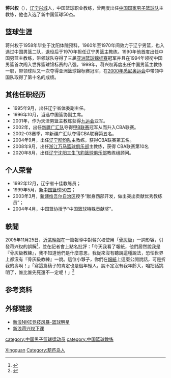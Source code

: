 '''蒋兴权'''（{{bd|1940年|}}），[[辽宁|辽宁]][[兴城市|兴城]]人，中国篮球职业教练，曾两度出任[[中国国家男子篮球队|中国国家男子篮球队]]主教练，他也入选了新中国篮球50杰。

==篮球生涯==
蒋兴权于1958年毕业于沈阳体院预科，1960年至1970年间效力于辽宁男篮，也入选过中国男篮二队，退役后于1970年担任辽宁男篮主教练。1990年他首度出任中国男篮主教练，带领球队夺得了三届[[亚洲篮球锦标赛|亚洲篮球锦标赛]]冠军并且在1994年领衔中国男篮首次闯入世界篮球锦标赛的八强。1999年，蒋兴权再度出任中国男篮主教练一职，带领球队又一次夺得亚洲篮球锦标赛冠军，在[[2000年夏季奥林匹克运动会|2000年悉尼奥运会]]中带领中国队取得了第十名的成绩。

==其他任职经历==
*1995年9月，出任辽宁省体委副主任。
*1996年10月，当选中国篮协副主席。
*2001年，作为天津男篮主教练获得[[中华人民共和国第九届全运会|九运会]]亚军。
*2002年，出任[[新疆飞虎篮球俱乐部|新疆广汇队]]夺得[[全国男子篮球联赛|甲B联赛]]冠军从而升入CBA联赛。
*2002-03赛季，率新疆广汇队夺得CBA联赛第五名。
*2004年9月，出任[[辽宁盼盼篮球俱乐部|辽宁盼盼队]]主教练，获得CBA联赛第五名。
*2008年9月，出任[[浙江万马篮球俱乐部|浙江万马篮球俱乐部]]主教练，获得 CBA联赛第10名
*2020年8月，出任[[辽宁沈阳三生飞豹篮球俱乐部|辽宁沈阳三生飞豹篮球俱乐部]]教练组顾问。

==个人荣誉==
*1992年12月，辽宁省十佳教练员；
*1999年5月，[[新中国篮球50杰|新中国篮球50杰]]；
*2003年3月，[[新疆维吾尔自治区|新疆维吾尔自治区]]授予“献身西部开发，做出突出贡献优秀教练员”；
*2004年4月，中国篮协授予“中国篮球特殊贡献奖”。

==軼聞==
2005年11月25日，[[沂蒙晚报|沂蒙晚报]]在一篇報導中對蒋兴权使用「[[骨灰級|骨灰級]]」一詞形容，引發蒋兴权的誤解<ref>{{Cite web |url=http://sports.163.com/05/1126/10/23FQ2MG200051CAH.html |title=不满“骨灰级教练”称谓 蒋兴权现场怒批记者_网易体育频道 |access-date=2013-10-27 |archive-url=https://web.archive.org/web/20131029193451/http://sports.163.com/05/1126/10/23FQ2MG200051CAH.html |archive-date=2013-10-29 |dead-url=yes }}</ref>，並在記者會上點名批評：「今天我看了報紙，他們居然說我是『骨灰級教練』，我不知道他們是什麼意思，我從來沒有聽說這種說法，恐怕世界上都沒有『骨灰級教練』一說。這位小夥子，你們在[[報紙|報紙]]上這麼公開說話，可是折我的壽啊！」「寫這篇稿子的肯定也是個年輕人，說不定沒有我年齡大，咱把話挑明了，誰比誰先死還不一定呢！」<ref>{{Cite web |url=http://sports.sina.com.cn/cba/2005-11-26/01381901122.shtml |title=新浪网友：当事人述说“骨灰级”事件来龙去脉_篮球-CBA_NIKE新浪竞技风暴_新浪网 |access-date=2013-10-27 |archive-date=2013-10-29 |archive-url=https://web.archive.org/web/20131029200341/http://sports.sina.com.cn/cba/2005-11-26/01381901122.shtml |dead-url=no }}</ref>

==参考资料==
{{reflist}}

==外部链接==
*[http://sports.sina.com.cn/star/jiangxingquan/ 新浪NIKE竞技风暴-篮球明星] {{Wayback|url=http://sports.sina.com.cn/star/jiangxingquan/ |date=20060203144425 }}
*[http://sports.sina.com.cn/cba/jxqxk/ 新浪蒋兴权下课] {{Wayback|url=http://sports.sina.com.cn/cba/jxqxk/ |date=20150617065201 }}

{{中国男篮主教练}}
{{新中国篮球50杰}}
{{1991年男篮亚锦赛中国队阵容}}
{{1992年夏季奥运会中国男子篮球阵容}}
{{1993年男篮亚锦赛中国队阵容}}
{{中国1994年世界篮球锦标赛参赛名单}}
{{1995年男篮亚锦赛中国队阵容}}
{{1999年男篮亚锦赛中国队阵容}}
{{2000年奥运会男子篮球中国参赛名单}}

{{Authority control}}
{{DEFAULTSORT:Jiang Xingquan}}
[[Category:蔣姓|Xingquan]]
[[category:中国男子篮球运动员|category:中国男子篮球运动员]]
[[category:中国篮球教练|category:中国篮球教练]]
[[Category:葫芦岛人|Category:葫芦岛人]]